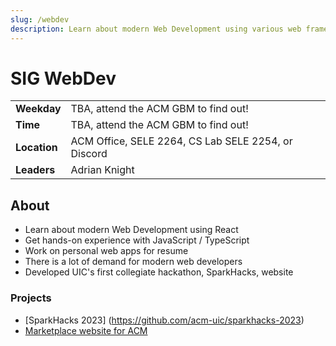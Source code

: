 ```yaml
---
slug: /webdev
description: Learn about modern Web Development using various web frameworks. Get hands-on experience with JavaScript / TypeScript.
---
```



# SIG WebDev

|              |                                                                                |
| ------------ | ------------------------------------------------------------------------------ |
| **Weekday**  | TBA, attend the ACM GBM to find out!                                           |
| **Time**     | TBA, attend the ACM GBM to find out!                                           |
| **Location** | ACM Office, SELE 2264, CS Lab SELE 2254, or <DiscordLink>Discord</DiscordLink> |
| **Leaders**  | Adrian Knight                                                                  |

## About

- Learn about modern Web Development using React
- Get hands-on experience with JavaScript / TypeScript
- Work on personal web apps for resume
- There is a lot of demand for modern web developers
- Developed UIC's first collegiate hackathon, SparkHacks, website

### Projects

- [SparkHacks 2023] (https://github.com/acm-uic/sparkhacks-2023)
- [Marketplace website for ACM](https://github.com/acm-uic/marketplace)
